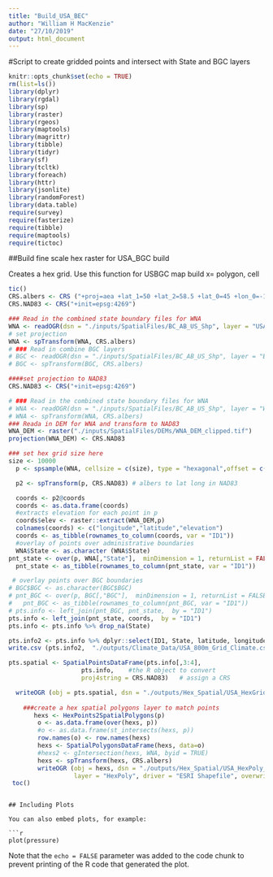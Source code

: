 ```yaml
---
title: "Build_USA_BEC"
author: "William H MacKenzie"
date: "27/10/2019"
output: html_document
---
```


#Script to create gridded points and intersect with State and BGC layers

```r
knitr::opts_chunk$set(echo = TRUE)
rm(list=ls())
library(dplyr)
library(rgdal)
library(sp)
library(raster)
library(rgeos)
library(maptools)
library(magrittr)
library(tibble)
library(tidyr)
library(sf)
library(tcltk)
library(foreach)
library(httr)
library(jsonlite)
library(randomForest)
library(data.table)
require(survey)
require(fasterize)
require(tibble)
require(maptools)
require(tictoc)
```

##Build fine scale hex raster for USA_BGC build

Creates a hex grid. Use this function for USBGC map build
x= polygon, cell

```r
tic()
CRS.albers <- CRS ("+proj=aea +lat_1=50 +lat_2=58.5 +lat_0=45 +lon_0=-126 +x_0=1000000 +y_0=0 +datum=NAD83 +units=m +no_defs")
CRS.NAD83 <- CRS("+init=epsg:4269")

### Read in the combined state boundary files for WNA
WNA <- readOGR(dsn = "./inputs/SpatialFiles/BC_AB_US_Shp", layer = "USA_States")#layer = "USA_States"
# set projection
WNA <- spTransform(WNA, CRS.albers)
# ### Read in combine BGC layers
# BGC <- readOGR(dsn = "./inputs/SpatialFiles/BC_AB_US_Shp", layer = "BGCv11_AB_BGCs")
# BGC <- spTransform(BGC, CRS.albers)

####set projection to NAD83
CRS.NAD83 <- CRS("+init=epsg:4269")

# ### Read in the combined state boundary files for WNA
# WNA <- readOGR(dsn = "./inputs/SpatialFiles/BC_AB_US_Shp", layer = "WNA_Merge_States")
# WNA <- spTransform(WNA, CRS.albers)
### Reada in DEM for WNA and transform to NAD83
WNA_DEM <- raster("./inputs/SpatialFiles/DEMs/WNA_DEM_clipped.tif")
projection(WNA_DEM) <- CRS.NAD83

### set hex grid size here  
size <- 10000
  p <- spsample(WNA, cellsize = c(size), type = "hexagonal",offset = c(0, 0))# type "regular" (need 2 sizes)

  p2 <- spTransform(p, CRS.NAD83) # albers to lat long in NAD83

  coords <- p2@coords
  coords <- as.data.frame(coords)
  #extracts elevation for each point in p
  coords$elev <- raster::extract(WNA_DEM,p)
  colnames(coords) <- c("longitude","latitude","elevation")
  coords <- as_tibble(rownames_to_column(coords, var = "ID1"))
  #overlay of points over administrative boundaries
  WNA$State <- as.character (WNA$State)
pnt_state <- over(p, WNA[,"State"],  minDimension = 1, returnList = FALSE) 
  pnt_state <- as_tibble(rownames_to_column(pnt_state, var = "ID1"))

 # overlay points over BGC boundaries
# BGC$BGC <- as.character(BGC$BGC)
# pnt_BGC <- over(p, BGC[,"BGC"],  minDimension = 1, returnList = FALSE) 
#   pnt_BGC <- as_tibble(rownames_to_column(pnt_BGC, var = "ID1"))
# pts.info <- left_join(pnt_BGC, pnt_state,  by = "ID1")
pts.info <- left_join(pnt_state, coords,  by = "ID1")
pts.info <- pts.info %>% drop_na(State)

pts.info2 <- pts.info %>% dplyr::select(ID1, State, latitude, longitude, elevation) #variable order for ClimateWNA
write.csv (pts.info2,  "./outputs/Climate_Data/USA_800m_Grid_Climate.csv", row.names = FALSE) ### this file to be submitted to ClimateWNA

pts.spatial <- SpatialPointsDataFrame(pts.info[,3:4],
                    pts.info,    #the R object to convert
                    proj4string = CRS.NAD83)   # assign a CRS 

  writeOGR (obj = pts.spatial, dsn = "./outputs/Hex_Spatial/USA_HexGrid_800m.shp", layer = "GridPoints", driver = "ESRI Shapefile", overwrite_layer = TRUE)
  
    ###create a hex spatial polygons layer to match points
       hexs <- HexPoints2SpatialPolygons(p)
        o <- as.data.frame(over(hexs, p))
        #o <- as.data.frame(st_intersects(hexs, p))
        row.names(o) <- row.names(hexs)
        hexs <- SpatialPolygonsDataFrame(hexs, data=o)
        #hexs2 <- gIntersection(hexs, WNA, byid = TRUE)
        hexs <- spTransform(hexs, CRS.albers)
        writeOGR (obj = hexs, dsn = "./outputs/Hex_Spatial/USA_HexPoly_800m.shp", 
                  layer = "HexPoly", driver = "ESRI Shapefile", overwrite_layer = TRUE) 
 toc()

```
```

## Including Plots

You can also embed plots, for example:

```r
plot(pressure)
```

Note that the `echo = FALSE` parameter was added to the code chunk to prevent printing of the R code that generated the plot.
